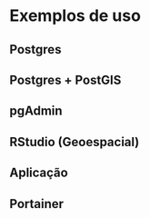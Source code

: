 # Exemplos de uso

<!-- Usar este espaço para deixar claro o pq da utilização do docker, a facilidade para a configuração de um ambiente completo -->
<!-- Reforçando o que foi passado na introdução [...] -->

<!-- Figuras de cada serviço ficam interessantes  -->
## Postgres
<!-- https://hub.docker.com/_/postgres -->

## Postgres + PostGIS
<!-- https://hub.docker.com/r/kartoza/postgis/ -->

## pgAdmin
<!-- https://hub.docker.com/r/dpage/pgadmin4/ -->

## RStudio (Geoespacial)
<!-- rocker/geospatial -->

## Aplicação
<!-- Escolher entre flask/dash/shiny (Se o lipe criar uma, posso colocar aqui no exemplo também) -->

<!-- Montar um pequeno exemplo de aplicação flask, para que este possa ser inserido dentro de um container, através de uma imagem criada com um
Dockerfile -->

## Portainer
<!-- A dependender de vários fatores, pode ser que seu ecossistema cresca, fazendo com que seja necessário uma ferramenta para a rápida visualização e gerenciamento dos dados. Dentre as várias ferramentas que podem ser utilizadas para este gerenciamento facilitado, está o Portainer -->
<!-- Ajuda na visualização e controle geral de diversos containers. -->
